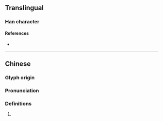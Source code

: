 {{character info/new}}
==Translingual==

===Han character===
{{Han char|rn=94|rad=犬|as=09|sn=12|four=47232|canj=KHVNO|ids=⿰犭彖}}

====References====
* {{Han ref|kx=0715.030|dkj=20538|dj=1127.040|hdz=21361.080|uh=732D|ud=29485|bh=DA75|bd=55925}}

----

==Chinese==
{{zh-forms}}

===Glyph origin===
{{Han etym}}

===Pronunciation===
{{zh-pron
|m=chuān
|mc=y
|oc=y
|ma=
|cat=
}}

===Definitions===
{{zh-hanzi}}

# {{rfdef|zh}}